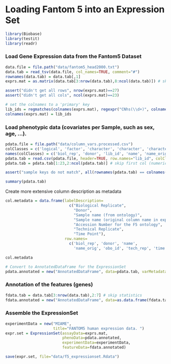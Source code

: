 Loading Fantom 5 into an Expression Set
========================================================

```r
library(Biobase)
library(testit)
library(readr)
```


### Load Gene Expression data from the Fantom5 Dataset
```r
data.file = file.path("data/fantom5_head2000.txt")
data.tab = read_tsv(data.file, col_names=TRUE, comment="#")
rownames(data.tab) = data.tab[,1]
exprs.mat = as.matrix(data.tab[3:nrow(data.tab),8:ncol(data.tab)]) # skip statistics and annotation

assert("didn't get all rows", nrow(exprs.mat)==27)
assert("didn't get all cols", ncol(exprs.mat)==23)

# set the colnames to a 'primary' key
lib_ids = regmatches(colnames(exprs.mat), regexpr("CNhs(\\d+)", colnames(exprs.mat)))
colnames(exprs.mat) = lib_ids
```

### Load phenotypic data (covariates per Sample, such as sex, age, ...). 
```r
pdata.file = file.path("data/column_vars.processed.csv")
colClasses = c('logical', 'factor', 'character', 'character', 'character', 'character', 'logical', 'factor')
names(colClasses) = c('biol_rep', 'donor', 'lib_id', 'name', 'name_orig', 'obo_id', 'tech_rep', 'time')
pdata.tab = read.csv(pdata.file, header=TRUE, row.names="lib_id", colClasses=colClasses)
pdata.tab = pdata.tab[1:23,2:ncol(pdata.tab)] # skip first col (numerical ids)

assert("sample keys do not match", all(rownames(pdata.tab) == colnames(exprs.mat)))

summary(pdata.tab)
```

Create more extensive column description as metadata
```r
col.metadata = data.frame(labelDescription=
                            c("Biological Replicate", 
                              "Donor", 
                              "Sample name (from ontology)",
                              "Sample name (original column name in expression data)",
                              "Accession Number for the F5 ontology",
                              "Technical Replicate",
                              "Time Point"), 
                          row.names=
                            c('biol_rep', 'donor', 'name',
                              'name_orig', 'obo_id', 'tech_rep', 'time'))

col.metadata

# Convert to AnnotatedDataFrame for the ExpressionSet
pdata.annotated = new("AnnotatedDataFrame", data=pdata.tab, varMetadata=col.metadata)
```

### Annotation of the features (genes)
```r
fdata.tab = data.tab[3:nrow(data.tab),2:7] # skip statistics
fdata.annotated = new("AnnotatedDataFrame", data=as.data.frame(fdata.tab))
```


### Assemble the ExpressionSet
```r
experimentData = new("MIAME",
                     title="FANTOM5 human expression data. ")
expr.set = ExpressionSet(assayData=exprs.mat, 
                         phenoData=pdata.annotated,
                         experimentData=experimentData,
                         featureData=fdata.annotated)

save(expr.set, file="data/f5_expressionset.Rdata")
```
